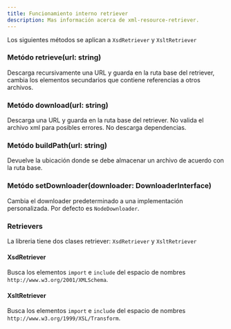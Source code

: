 ```yaml
---
title: Funcionamiento interno retriever
description: Mas información acerca de xml-resource-retriever.
---
```


Los siguientes métodos se aplican a `XsdRetriever` y `XsltRetriever`

### Metódo retrieve(url: string)

Descarga recursivamente una URL y guarda en la ruta base del retriever, cambia los elementos
secundarios que contiene referencias a otros archivos.

### Metódo download(url: string)

Descarga una URL y guarda en la ruta base del retriever. No valida el archivo xml para posibles
errores. No descarga dependencias.

### Metódo buildPath(url: string)

Devuelve la ubicación donde se debe almacenar un archivo de acuerdo con la ruta base.

### Metódo setDownloader(downloader: DownloaderInterface)

Cambia el downloader predeterminado a una implementación personalizada. Por defecto es
`NodeDownloader`.

### Retrievers

La libreria tiene dos clases retriever: `XsdRetriever` y `XsltRetriever`

#### XsdRetriever

Busca los elementos `import` e `include` del espacio de nombres `http://www.w3.org/2001/XMLSchema`.

#### XsltRetriever

Busca los elementos `import` e `include` del espacio de nombres
`http://www.w3.org/1999/XSL/Transform`.
